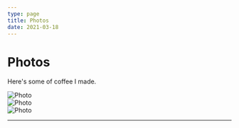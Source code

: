 ```yaml
---
type: page
title: Photos
date: 2021-03-18
---
```


# Photos

Here's some of coffee I made.


<Image
  src="/images/cafe1.jpeg"
  alt="Photo"
  width={400}
  height={400}
  priority
  className="next-image"
/>
<br />
<Image
  src="/images/cafe2.jpeg"
  alt="Photo"
  width={400}
  height={400}
  priority
  className="next-image"
/>
<br />
<Image
  src="/images/cafe3.jpeg"
  alt="Photo"
  width={400}
  height={400}
  priority
  className="next-image"
/>

---

